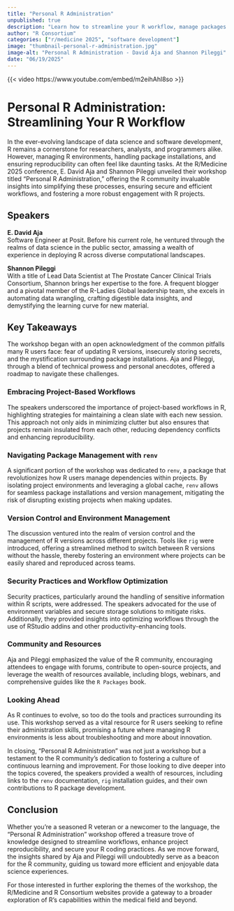 ```yaml
--- 
title: "Personal R Administration" 
unpublished: true 
description: "Learn how to streamline your R workflow, manage packages efficiently, and secure your projects with insights from the R/Medicine 2025 workshop." 
author: "R Consortium" 
categories: ["r/medicine 2025", "software development"]
image: "thumbnail-personal-r-administration.jpg" 
image-alt: "Personal R Administration - David Aja and Shannon Pileggi" 
date: "06/19/2025" 
---
```


{{< video https://www.youtube.com/embed/m2eihAhl8so >}}

# Personal R Administration: Streamlining Your R Workflow

In the ever-evolving landscape of data science and software development, R remains a cornerstone for researchers, analysts, and programmers alike. However, managing R environments, handling package installations, and ensuring reproducibility can often feel like daunting tasks. At the R/Medicine 2025 conference, E. David Aja and Shannon Pileggi unveiled their workshop titled "Personal R Administration," offering the R community invaluable insights into simplifying these processes, ensuring secure and efficient workflows, and fostering a more robust engagement with R projects.

## Speakers

**E. David Aja**  
Software Engineer at Posit. Before his current role, he ventured through the realms of data science in the public sector, amassing a wealth of experience in deploying R across diverse computational landscapes.

**Shannon Pileggi**  
With a title of Lead Data Scientist at The Prostate Cancer Clinical Trials Consortium, Shannon brings her expertise to the fore. A frequent blogger and a pivotal member of the R-Ladies Global leadership team, she excels in automating data wrangling, crafting digestible data insights, and demystifying the learning curve for new material.

## Key Takeaways

The workshop began with an open acknowledgment of the common pitfalls many R users face: fear of updating R versions, insecurely storing secrets, and the mystification surrounding package installations. Aja and Pileggi, through a blend of technical prowess and personal anecdotes, offered a roadmap to navigate these challenges.

### Embracing Project-Based Workflows

The speakers underscored the importance of project-based workflows in R, highlighting strategies for maintaining a clean slate with each new session. This approach not only aids in minimizing clutter but also ensures that projects remain insulated from each other, reducing dependency conflicts and enhancing reproducibility.

### Navigating Package Management with `renv`

A significant portion of the workshop was dedicated to `renv`, a package that revolutionizes how R users manage dependencies within projects. By isolating project environments and leveraging a global cache, `renv` allows for seamless package installations and version management, mitigating the risk of disrupting existing projects when making updates.

### Version Control and Environment Management

The discussion ventured into the realm of version control and the management of R versions across different projects. Tools like `rig` were introduced, offering a streamlined method to switch between R versions without the hassle, thereby fostering an environment where projects can be easily shared and reproduced across teams.

### Security Practices and Workflow Optimization

Security practices, particularly around the handling of sensitive information within R scripts, were addressed. The speakers advocated for the use of environment variables and secure storage solutions to mitigate risks. Additionally, they provided insights into optimizing workflows through the use of RStudio addins and other productivity-enhancing tools.

### Community and Resources

Aja and Pileggi emphasized the value of the R community, encouraging attendees to engage with forums, contribute to open-source projects, and leverage the wealth of resources available, including blogs, webinars, and comprehensive guides like the `R Packages` book.

### **Looking Ahead**

As R continues to evolve, so too do the tools and practices surrounding its use. This workshop served as a vital resource for R users seeking to refine their administration skills, promising a future where managing R environments is less about troubleshooting and more about innovation.

In closing, "Personal R Administration" was not just a workshop but a testament to the R community's dedication to fostering a culture of continuous learning and improvement. For those looking to dive deeper into the topics covered, the speakers provided a wealth of resources, including links to the `renv` documentation, `rig` installation guides, and their own contributions to R package development.

## **Conclusion**

Whether you're a seasoned R veteran or a newcomer to the language, the "Personal R Administration" workshop offered a treasure trove of knowledge designed to streamline workflows, enhance project reproducibility, and secure your R coding practices. As we move forward, the insights shared by Aja and Pileggi will undoubtedly serve as a beacon for the R community, guiding us toward more efficient and enjoyable data science experiences.

For those interested in further exploring the themes of the workshop, the R/Medicine and R Consortium websites provide a gateway to a broader exploration of R's capabilities within the medical field and beyond.